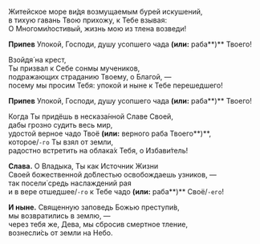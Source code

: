 Житейское море ви́дя возмущаемым бурей искушений,  
в тихую гавань Твою прихожу, к Тебе взывая:  
О Многоми́лостивый, жизнь мою из тлена возведи!

**Припев** Упокой, Господи, душу усопшего чада **(или:** раба**)** Твоего!

Взойдя́ на крест,  
Ты призвал к Себе сонмы мучеников,  
подражающих страданию Твоему, о Благой, —  
посему мы просим Тебя: упокой и ныне к Тебе перешедшего!

**Припев** Упокой, Господи, душу усопшего чада **(или:** раба**)** Твоего!

Когда Ты придёшь в несказа́нной Славе Своей,  
дабы грозно судить весь мир,  
удостой верное чадо Твоё **(или:** верного раба Твоего**)**,  
которое/`-го` Ты взял от земли,  
радостно встретить на облака́х Тебя, о Избави́тель!

**Слава.** О Владыка, Ты как Источник Жизни  
Своей божественной до́блестью освобождаешь узников, —  
так посели́ средь наслаждений рая  
и в вере отшедшее/`-го` к Тебе чадо **(или:** раба**)** Своё/`-его`!

**И ныне.** Священную заповедь Божью преступи́в,  
мы возвратились в землю, —  
через тебя же, Дева, мы сбросив смертное тление,  
вознесли́сь от земли на Небо.
